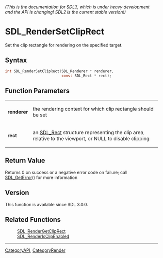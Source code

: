 ====== (This is the documentation for SDL3, which is under heavy development and the API is changing! SDL2 is the current stable version!) ======
= SDL_RenderSetClipRect =

Set the clip rectangle for rendering on the specified target.

== Syntax ==

<syntaxhighlight lang='c'>
int SDL_RenderSetClipRect(SDL_Renderer * renderer,
                          const SDL_Rect * rect);
</syntaxhighlight>

== Function Parameters ==

{|
|'''renderer'''
|the rendering context for which clip rectangle should be set
|-
|'''rect'''
|an [[SDL_Rect]] structure representing the clip area, relative to the viewport, or NULL to disable clipping
|}

== Return Value ==

Returns 0 on success or a negative error code on failure; call
[[SDL_GetError]]() for more information.

== Version ==

This function is available since SDL 3.0.0.

== Related Functions ==

:[[SDL_RenderGetClipRect]]
:[[SDL_RenderIsClipEnabled]]

----
[[CategoryAPI]], [[CategoryRender]]


